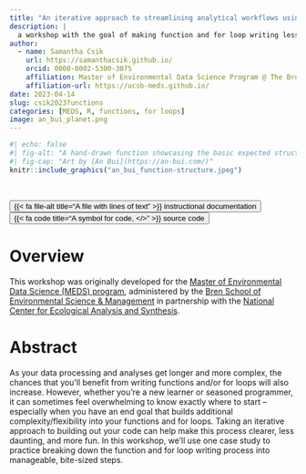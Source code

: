 ```yaml
---
title: "An iterative approach to streamlining analytical workflows using functions and for loops"
description: |
  a workshop with the goal of making function and for loop writing less daunting
author:
  - name: Samantha Csik
    url: https://samanthacsik.github.io/
    orcid: 0000-0002-5300-3075
    affiliation: Master of Environmental Data Science Program @ The Bren School (UCSB) & The National Center for Ecological Analysis and Synthesis
    affiliation-url: https://ucsb-meds.github.io/
date: 2023-04-14
slug: csik2023functions
categories: [MEDS, R, functions, for loops]
image: an_bui_planet.png
---
```


```r
#| echo: false
#| fig-alt: "A hand-drawn function showcasing the basic expected structure. The function is named 'my.function' and takes an arguement called, 'arguments'. A 'new.object' is created by something that takes 'arguments' and retruns 'new.object' at the end. Hand-drawn stars and a smiling Saturn-shaped planet are in the background."
#| fig-cap: "Art by [An Bui](https://an-bui.com/)"
knitr::include_graphics("an_bui_function-structure.jpeg")
```

<br>

<div class="container">
<div class="center">
<button type="button" class="button-styling" onclick=window.location.href='https://ucsb-meds.github.io/functions-workshop/'>{{< fa file-alt title="A file with lines of text" >}} instructional documentation</button>
<button type="button" class="button-styling" onclick=window.location.href='https://github.com/UCSB-MEDS/functions-workshop'>{{< fa code title="A symbol for code, </>" >}} source code</button> 
</div>
</div>

# Overview

This workshop was originally developed for the [Master of Environmental Data Science (MEDS) program](https://ucsb-meds.github.io/), administered by the [Bren School of Environmental Science & Management](https://bren.ucsb.edu/masters-programs/master-environmental-data-science) in partnership with the [National Center for Ecological Analysis and Synthesis](https://www.nceas.ucsb.edu/).

# Abstract 

As your data processing and analyses get longer and more complex, the chances that you’ll benefit from writing functions and/or for loops will also increase. However, whether you're a new learner or seasoned programmer, it can sometimes feel overwhelming to know exactly where to start -- especially when you have an end goal that builds additional complexity/flexibility into your functions and for loops. Taking an iterative approach to building out your code can help make this process clearer, less daunting, and more fun. In this workshop, we'll use one case study to practice breaking down the function and for loop writing process into manageable, bite-sized steps.